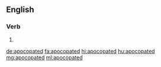 ==English==

===Verb===
{{head|en|verb form}}

# {{en-past of|apocopate}}

[[de:apocopated]]
[[fa:apocopated]]
[[hi:apocopated]]
[[hu:apocopated]]
[[mg:apocopated]]
[[ml:apocopated]]